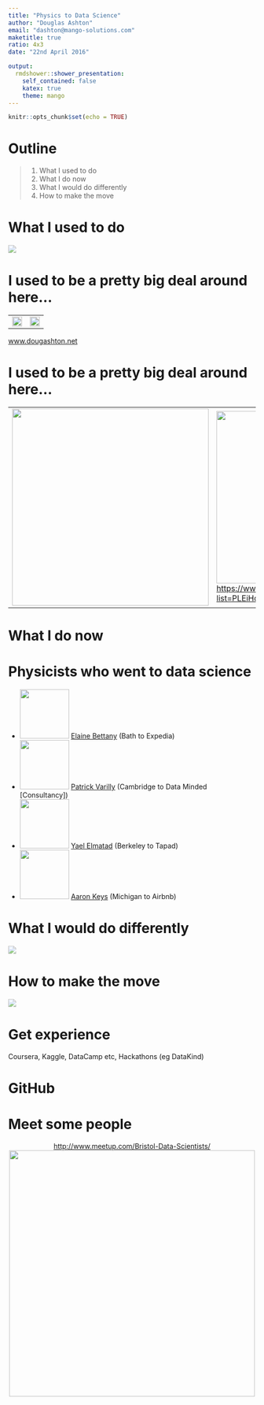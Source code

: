 ```yaml
---
title: "Physics to Data Science"
author: "Douglas Ashton"
email: "dashton@mango-solutions.com"
maketitle: true
ratio: 4x3
date: "22nd April 2016"

output: 
  rmdshower::shower_presentation:
    self_contained: false
    katex: true
    theme: mango
---
```


```r
knitr::opts_chunk$set(echo = TRUE)
```

# Outline

> 1. What I used to do
> 2. What I do now
> 3. What I would do differently
> 4. How to make the move

# What I used to do { .cover }

<img src="images/cubes.jpg" class="cover height" style="opacity: 0.6;">

# I used to be a pretty big deal around here...

<table width="100%">
<tr><td width="50%">
<img src="images/cubes.jpg" width="100%">
</td><td width="50%">
<img src="images/lockchain.jpg" width="100%">
</td>
</tr>
</table>
<a href="http://www.dougashton.net">www.dougashton.net</a>

# I used to be a pretty big deal around here...

<table width="100%">
<tr><td width="50%">
<img src="images/net.png" width="400px">
</td><td width="50%">
<img src="images/critpoint.png" width="350px">
<a href="https://www.youtube.com/playlist?list=PLEiHoEYBhJ0C64aDoOJwpVM41F7RX28ZR">https://www.youtube.com/playlist?list=PLEiHoEYBhJ0C64aDoOJwpVM41F7RX28ZR</a>
</td>
</tr>
</table>

# What I do now {.cover}

# Physicists who went to data science

* <img src="https://media.licdn.com/mpr/mpr/shrinknp_200_200/AAEAAQAAAAAAAAXCAAAAJGU5NWZiZTA2LTdiMTQtNDM4OS05N2FlLWU3MTZiNzBlZWU0Yw.jpg" width="100px"> <a href="https://uk.linkedin.com/in/elainebettaney">Elaine Bettany</a> (Bath to Expedia) 
*  <img src="https://media.licdn.com/mpr/mpr/shrinknp_400_400/p/2/005/059/00e/1bb76d1.jpg" width="100px"> <a href="https://be.linkedin.com/in/patvarilly">Patrick Varilly</a> (Cambridge to Data Minded [Consultancy])
* <img src="https://media.licdn.com/mpr/mpr/shrinknp_200_200/p/1/005/010/109/237b51c.jpg" width="100px"> <a href="https://www.linkedin.com/in/yaelelmatad">Yael Elmatad</a> (Berkeley to Tapad) 
* <img src="https://media.licdn.com/mpr/mpr/shrinknp_400_400/p/8/005/063/165/3d3e24a.jpg" width="100px"> <a href="https://www.linkedin.com/in/aaronkeys">Aaron Keys</a> (Michigan to Airbnb) 

# What I would do differently {.cover}
<img src="images/regrets.jpg" class="cover height" style="opacity: 0.6;">

# How to make the move {.cover}
<img src="images/lightspeed.png" class="cover height" style="opacity: 0.6;">

# Get experience

Coursera, Kaggle, DataCamp etc, Hackathons (eg DataKind)

# GitHub

# Meet some people 

<center>
[http://www.meetup.com/Bristol-Data-Scientists/](http://www.meetup.com/Bristol-Data-Scientists/)
<img src="images/bds.jpg" width="500px">
</center>


